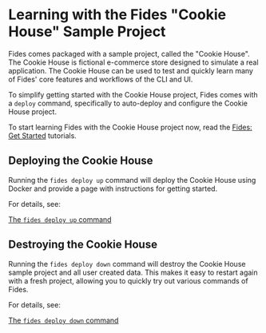 # Learning with the Fides "Cookie House" Sample Project

Fides comes packaged with a sample project, called the "Cookie House". The Cookie House is fictional e-commerce store designed to simulate a real application. The Cookie House can be used to test and quickly learn many of Fides' core features and workflows of the CLI and UI. 

To simplify getting started with the Cookie House project, Fides comes with a ```deploy``` command, specifically to auto-deploy and configure the Cookie House project.

To start learning Fides with the Cookie House project now, read the [Fides: Get Started](/dev-docs/get-started) tutorials.

## Deploying the Cookie House
Running the ```fides deploy up``` command will deploy the Cookie House using Docker and provide a page with instructions for getting started.

For details, see:

[The ```fides deploy up``` command](/dev-docs/cli/sample/cmd-deploy#up)

## Destroying the Cookie House
Running the ```fides deploy down``` command will destroy the Cookie House sample project and all user created data. This makes it easy to restart again with a fresh project, allowing you to quickly try out various commands of Fides.

For details, see:

[The ```fides deploy down``` command](/dev-docs/cli/sample/cmd-deploy#down)